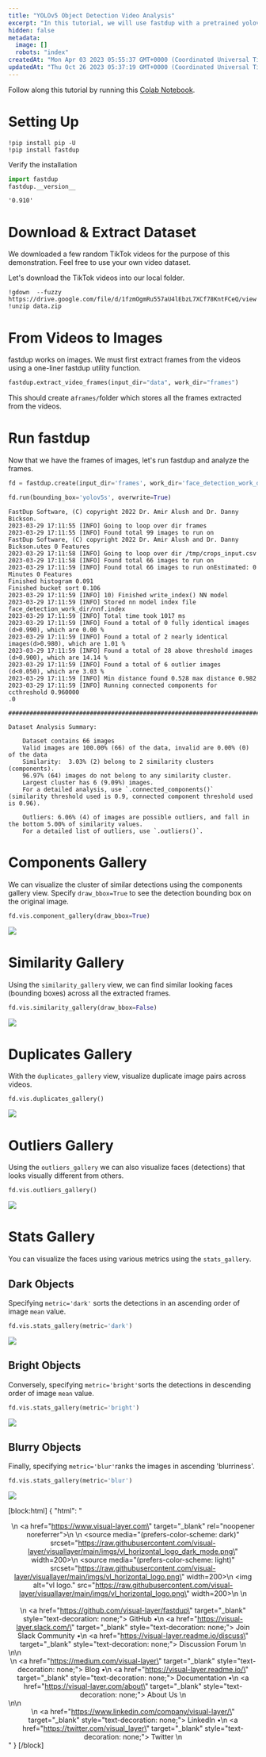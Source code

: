 ```yaml
---
title: "YOLOv5 Object Detection Video Analysis"
excerpt: "In this tutorial, we will use fastdup with a pretrained yolov5 object detection model to detect and crop from videos. Following that we analyze the cropped objects for issues such as duplicates, near-duplicates, outliers, bright/dark/blurry objects."
hidden: false
metadata: 
  image: []
  robots: "index"
createdAt: "Mon Apr 03 2023 05:55:37 GMT+0000 (Coordinated Universal Time)"
updatedAt: "Thu Oct 26 2023 05:37:19 GMT+0000 (Coordinated Universal Time)"
---
```

Follow along this tutorial by running this [Colab Notebook](https://colab.research.google.com/github/visual-layer/fastdup/blob/main/examples/video-yolov5-detection.ipynb).

# Setting Up

```shell
!pip install pip -U
!pip install fastdup
```

Verify the installation

```python
import fastdup
fastdup.__version__
```

```
'0.910'
```

# Download & Extract Dataset

We downloaded a few random TikTok videos for the purpose of this demonstration. Feel free to use your own video dataset.

Let's download the TikTok videos into our local folder.

```shell
!gdown  --fuzzy https://drive.google.com/file/d/1fzmOgmRu557aU4lEbzL7XCf78KntFCeQ/view
!unzip data.zip
```

# From Videos to Images

fastdup works on images. We must first extract frames from the videos using a one-liner fastdup utility function.

```python
fastdup.extract_video_frames(input_dir="data", work_dir="frames")
```

This should create a`frames/`folder which stores all the frames extracted from the videos.

# Run fastdup

Now that we have the frames of images, let's run fastdup and analyze the frames.

```python
fd = fastdup.create(input_dir='frames', work_dir='face_detection_work_dir')
```

```python
fd.run(bounding_box='yolov5s', overwrite=True)
```

```
FastDup Software, (C) copyright 2022 Dr. Amir Alush and Dr. Danny Bickson.
2023-03-29 17:11:55 [INFO] Going to loop over dir frames
2023-03-29 17:11:55 [INFO] Found total 99 images to run on
FastDup Software, (C) copyright 2022 Dr. Amir Alush and Dr. Danny Bickson.utes 0 Features
2023-03-29 17:11:58 [INFO] Going to loop over dir /tmp/crops_input.csv
2023-03-29 17:11:58 [INFO] Found total 66 images to run on
2023-03-29 17:11:59 [INFO] Found total 66 images to run onEstimated: 0 Minutes 0 Features
Finished histogram 0.091
Finished bucket sort 0.106
2023-03-29 17:11:59 [INFO] 10) Finished write_index() NN model
2023-03-29 17:11:59 [INFO] Stored nn model index file face_detection_work_dir/nnf.index
2023-03-29 17:11:59 [INFO] Total time took 1017 ms
2023-03-29 17:11:59 [INFO] Found a total of 0 fully identical images (d>0.990), which are 0.00 %
2023-03-29 17:11:59 [INFO] Found a total of 2 nearly identical images(d>0.980), which are 1.01 %
2023-03-29 17:11:59 [INFO] Found a total of 28 above threshold images (d>0.900), which are 14.14 %
2023-03-29 17:11:59 [INFO] Found a total of 6 outlier images         (d<0.050), which are 3.03 %
2023-03-29 17:11:59 [INFO] Min distance found 0.528 max distance 0.982
2023-03-29 17:11:59 [INFO] Running connected components for ccthreshold 0.960000 
.0
 ########################################################################################

Dataset Analysis Summary: 

    Dataset contains 66 images
    Valid images are 100.00% (66) of the data, invalid are 0.00% (0) of the data
    Similarity:  3.03% (2) belong to 2 similarity clusters (components).
    96.97% (64) images do not belong to any similarity cluster.
    Largest cluster has 6 (9.09%) images.
    For a detailed analysis, use `.connected_components()`
(similarity threshold used is 0.9, connected component threshold used is 0.96).

    Outliers: 6.06% (4) of images are possible outliers, and fall in the bottom 5.00% of similarity values.
    For a detailed list of outliers, use `.outliers()`.
```

# Components Gallery

We can visualize the cluster of similar detections using the components gallery view. Specify `draw_bbox=True` to see the detection bounding box on the original image.

```python
fd.vis.component_gallery(draw_bbox=True)
```

![](https://files.readme.io/85284e6-_home_dnth_Downloads_components.html.png)

# Similarity Gallery

Using the `similarity_gallery` view, we can find similar looking faces (bounding boxes) across all the extracted frames.

```python
fd.vis.similarity_gallery(draw_bbox=False)
```

![](https://files.readme.io/91a4d17-_home_dnth_Downloads_components.html.png)

# Duplicates Gallery

With the `duplicates_gallery` view, visualize duplicate image pairs across videos.

```
fd.vis.duplicates_gallery()
```

![](https://files.readme.io/bfcb45a-_home_dnth_Downloads_duplicates.html.png)

# Outliers Gallery

Using the `outliers_gallery` we can also visualize faces (detections) that looks visually different from others.

```python
fd.vis.outliers_gallery()
```

![](https://files.readme.io/a1452c6-_home_dnth_Downloads_outliers.html.png)

# Stats Gallery

You can visualize the faces using various metrics using the `stats_gallery`.

## Dark Objects

Specifying `metric='dark'` sorts the detections in an ascending order of image `mean` value.

```python
fd.vis.stats_gallery(metric='dark')
```

![](https://files.readme.io/50b604c-_home_dnth_Downloads_mean.html.png)

## Bright Objects

Conversely, specifying `metric='bright'`sorts the detections in descending order of image `mean` value.

```python
fd.vis.stats_gallery(metric='bright')
```

![](https://files.readme.io/df24893-_home_dnth_Downloads_mean.html.png)

## Blurry Objects

Finally, specifying `metric='blur'`ranks the images in ascending 'blurriness'.

```python
fd.vis.stats_gallery(metric='blur')
```

![](https://files.readme.io/9949859-_home_dnth_Downloads_blur.html.png)

[block:html]
{
  "html": "<center> \n    <a href=\"https://www.visual-layer.com\" target=\"_blank\" rel=\"noopener noreferrer\">\n    <picture>\n    <source media=\"(prefers-color-scheme: dark)\" srcset=\"https://raw.githubusercontent.com/visual-layer/visuallayer/main/imgs/vl_horizontal_logo_dark_mode.png\" width=200>\n    <source media=\"(prefers-color-scheme: light)\" srcset=\"https://raw.githubusercontent.com/visual-layer/visuallayer/main/imgs/vl_horizontal_logo.png\" width=200>\n    <img alt=\"vl logo.\" src=\"https://raw.githubusercontent.com/visual-layer/visuallayer/main/imgs/vl_horizontal_logo.png\" width=200>\n    </picture>\n    </a><br><br>\n    <a href=\"https://github.com/visual-layer/fastdup\" target=\"_blank\" style=\"text-decoration: none;\"> GitHub </a> •\n    <a href=\"https://visual-layer.slack.com/\" target=\"_blank\" style=\"text-decoration: none;\"> Join Slack Community </a> •\n    <a href=\"https://visual-layer.readme.io/discuss\" target=\"_blank\" style=\"text-decoration: none;\"> Discussion Forum </a>\n</center>\n\n<center> \n    <a href=\"https://medium.com/visual-layer\" target=\"_blank\" style=\"text-decoration: none;\"> Blog </a> •\n    <a href=\"https://visual-layer.readme.io/\" target=\"_blank\" style=\"text-decoration: none;\"> Documentation </a> •\n    <a href=\"https://visual-layer.com/about\" target=\"_blank\" style=\"text-decoration: none;\"> About Us </a> \n</center>\n\n<center> \n    <a href=\"https://www.linkedin.com/company/visual-layer/\" target=\"_blank\" style=\"text-decoration: none;\"> LinkedIn </a> •\n    <a href=\"https://twitter.com/visual_layer\" target=\"_blank\" style=\"text-decoration: none;\"> Twitter </a>\n</center>"
}
[/block]
